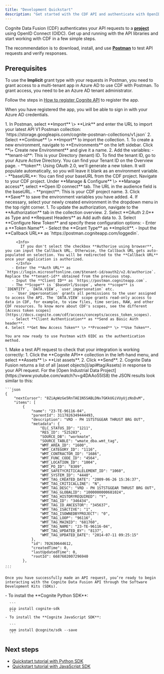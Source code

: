 ```yaml
---
title: "Development Quickstart"
description: "Get started with the CDF API and authenticate with OpenID Connect (OIDC). "
---
```


Cognite Data Fusion (CDF) authenticates your API requests to a [**project**](/api#tag/Projects) using OpenID Connect (OIDC). Get up and running with the API libraries and start working with CDF in a few simple steps.

The recommendation is to download, install, and use [**Postman**](https://www.getpostman.com/) to test API requests and verify responses.

## Prerequisites

To use the **Implicit** grant type with your requests in Postman, you need to grant access to a multi-tenant app in Azure AD to use CDF with Postman. To grant access, you need to be an Azure AD tenant administrator.

Follow the steps in [How to register Cognite API](https://docs.cognite.com/cdf/access/guides/configure_cdf_azure_oidc#step-11-permit-the-cognite-api-to-access-user-profiles-in-azure-ad) to register the app.

When you have registered the app, you will be able to sign in with your Azure AD credentials.

<Steps>
  <Step title="Import your Postman collection">
    1. In Postman, select **Import** \> **Link** and enter the URL to import your latest API V1 Postman collection: `https://storage.googleapis.com/cognite-postman-collections/v1.json`
    2. Select **Continue** \> **Import** to import the collection.
  </Step>
  <Step title="Set up environment variables">
    1. To create a new environment, navigate to **Environments** on the left sidebar. Click **\+ Create new Environment** and give it a name.
    2. Add the variables:
       - **tenant-id**: This is your Directory (tenant) ID. To find the tenant ID, go to your Azure Active Directory. You can find your Tenant ID on the Overview page.
       - **token**: Using OAuth 2.0, we'll generate a new token. It will populate automatically, so you will leave it blank as an environment variable.
       - **baseURL**: You can find your baseURL from the CDF project. Navigate to your CDF project. Under **Manage & Configure** \> **Manage access**, select **Open ID connect** tab. The URL in the audience field is the baseURL.
       - **project**: This is your CDF project name.
    3. Click **Save** to save the environment variables you have added.
    4. If necessary, select your newly created environment in the dropdown menu in the top right corner.
  </Step>
  <Step title="Update authorization">
    1. To update the authorization, navigate to the **Authorization** tab in the collection overview.
    2. Select **OAuth 2.0** as Type and **Request Headers** as Add auth data to.
    3. Select **Configure New Token** and specify these configuration options:
       - Enter a **Token Name**.
       - Select the **Grant Type** as **Implicit**.
       - Input the **Callback URL** as `https://postman.cogniteapp.com/loggedin`.

         <Info>
           If you don't select the checkbox **Authorise using browser**, you can input the Callback URL. Otherwise, the Callback URL gets auto-populated on selection. You will be redirected to the **Callback URL** once your application is authorized.
         </Info>
       - Enter the **Auth URL** as `https://login.microsoftonline.com/$tenant-id/oauth2/v2.0/authorize`. Replace the **tenant-id** obtained from the previous step.
       - Input the **Client ID** as `https://postman.cogniteapp.com`.
       - The **Scope** is `$baseUrl/$scope`, where **scope** is `IDENTITY`, `DATA.VIEW`, `user_impersonation` etc.
       - `User_impersonation` grants all permissions to the user assigned to access the API. The `DATA.VIEW` scope grants read-only access to data in CDF, for example, to view files, time series, RAW, and other CDF resources. To know more about CDF's scopes, see the different [Access token scopes](https://docs.cognite.com/cdf/access/concepts/access_token_scopes).
       - Select **Client Authentication** as **Send as Basic Auth header**.
    4. Select **Get New Access Token** \> **Proceed** \> **Use Token**.

    You are now ready to use Postman with OIDC as the authentication method.
  </Step>
  <Step title="Send your API request">
    1. Make a test API request to check that your integration is working correctly:
       1. Click the **Cognite API** collection in the left-hand menu, and select **Assets** \> **List assets**.
       2. Click **Send**.
    2. Cognite Data Fusion returns a list of all [asset objects](/api#tag/Assets) in response to your API request. For the [Open Industrial Data Project](https://www.youtube.com/watch?v=g4DAAo55IS8) the JSON results look similar to this:

    ```json
    {
        "nextCursor": "8ZiApWzGe5RnTAE1N5SABLDNv7GKkUGiVUyUjzNsDvM",
        "items": [
            {
                "name": "23-TE-96116-04",
                "parentId": 3117826349444493,
                "description": "VRD - PH 1STSTGGEAR THRUST BRG OUT",
                "metadata": {
                    "ELC_STATUS_ID": "1211",
                    "RES_ID": "525283",
                    "SOURCE_DB": "workmate",
                    "SOURCE_TABLE": "wmate_dba.wmt_tag",
                    "WMT_AREA_ID": "1600",
                    "WMT_CATEGORY_ID": "1116",
                    "WMT_CONTRACTOR_ID": "1686",
                    "WMT_FUNC_CODE_ID": "4564",
                    "WMT_LOCATION_ID": "1004",
                    "WMT_PO_ID": "8309",
                    "WMT_SAFETYCRITICALELEMENT_ID": "1060",
                    "WMT_SYSTEM_ID": "4440",
                    "WMT_TAG_CREATED_DATE": "2009-06-26 15:36:37",
                    "WMT_TAG_CRITICALLINE": "N",
                    "WMT_TAG_DESC": "VRD - PH 1STSTGGEAR THRUST BRG OUT",
                    "WMT_TAG_GLOBALID": "1000000000681024",
                    "WMT_TAG_HISTORYREQUIRED": "Y",
                    "WMT_TAG_ID": "346434",
                    "WMT_TAG_ID_ANCESTOR": "345637",
                    "WMT_TAG_ISACTIVE": "1",
                    "WMT_TAG_ISOWNEDBYPROJECT": "0",
                    "WMT_TAG_LOOP": "96116",
                    "WMT_TAG_MAINID": "681760",
                    "WMT_TAG_NAME": "23-TE-96116-04",
                    "WMT_TAG_UPDATED_BY": "8137",
                    "WMT_TAG_UPDATED_DATE": "2014-07-11 09:25:15"
                },
                "id": 702630644612,
                "createdTime": 0,
                "lastUpdatedTime": 0,
                "rootId": 6687602007296940
            },
    ...
    ```

    Once you have successfully made an API request, you’re ready to begin interacting with the Cognite Data Fusion API through the Software Development Kits (SDKs).
  </Step>
  <Step title="Install a Software Development Kit (SDK)">
    - To install the **Cognite Python SDK**:

      ```
      pip install cognite-sdk
      ```
    - To install the **Cognite JavaScript SDK**:

      ```
      npm install @cognite/sdk --save
      ```
  </Step>
</Steps>

## Next steps

- [Quickstart tutorial with Python SDK](/sdks/python/)
- [Quickstart tutorial with JavaScript SDK](/sdks/js/)